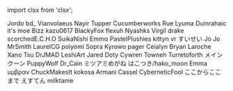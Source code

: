 ﻿import clsx from 'clsx';


<!-- Reminder that not only HTML chars have to be escaped, MDX chars also need to be (such as a space followed by an underscore). -->
<Patronelt k="10" ias="1" sp="1" >Jordo</Patronelt> <Patronelt k="5" ias="1" sp="1" >bd&#0095;</Patronelt> <Patronelt k="3" ias="1" sp="1" >Vianvolaeus</Patronelt> <Patronelt k="3" ias="1" sp="1" >Nayir</Patronelt> <Patronelt k="3" ias="1" sp="1" >Tupper</Patronelt> 
<Patronelt k="3" ias="1" sp="1" >Cucumberworks</Patronelt> <Patronelt k="2" ias="1" sp="1" >Rue</Patronelt> <Patronelt k="2" ias="1" sp="1" >Lyuma</Patronelt> <Patronelt k="2" ias="1" sp="1" >Duinrahaic</Patronelt> <Patronelt k="2" ias="1" sp="1" >it&#0039;s moe</Patronelt> 
<Patronelt k="2" ias="1" sp="1" >Bizz</Patronelt> <Patronelt k="2" ias="1" sp="1" >kazu0617</Patronelt> <Patronelt k="2" ias="1" sp="1" >BlackyFox</Patronelt> <Patronelt k="2" ias="1" sp="1" >flexuh</Patronelt> <Patronelt k="2" ias="1" sp="1" >Nyashks</Patronelt> 
<Patronelt k="2" ias="1" sp="1" >Virgil drake</Patronelt> <Patronelt k="2" ias="1" sp="1" >scorchedE&#0046;C&#0046;H&#0046;O</Patronelt> <Patronelt k="2" ias="1" sp="1" >SuikaNishi</Patronelt> <Patronelt k="2" ias="1" sp="1" >Emmα</Patronelt> <Patronelt k="2" ias="1" sp="1" >PastelPlushies</Patronelt> 
<Patronelt k="2" ias="1" sp="1" >kittyn vr</Patronelt> <Patronelt k="2" ias="1" sp="1" >すいせい</Patronelt> <Patronelt k="2" ias="1" sp="1" >Jo Jo</Patronelt> <Patronelt k="2" ias="1" sp="1" >MrSmith</Patronelt> <Patronelt k="2" ias="1" sp="1" >LaurelCG</Patronelt> 
<Patronelt k="2" ias="1" sp="0" >poiyomi</Patronelt> <Patronelt k="2" ias="1" sp="0" >Sopra</Patronelt> <Patronelt k="2" ias="1" sp="0" >Kyrowo</Patronelt> <Patronelt k="2" ias="1" sp="0" >pager</Patronelt> <Patronelt k="2" ias="1" sp="0" >Ceialyn</Patronelt> 
<Patronelt k="2" ias="1" sp="0" >Bryan Laroche</Patronelt> <Patronelt k="2" ias="1" sp="0" >Xano</Patronelt> <Patronelt k="2" ias="1" sp="0" >Tsu</Patronelt> <Patronelt k="2" ias="1" sp="0" >DrJMAD</Patronelt> <Patronelt k="2" ias="1" sp="0" >LeshiArt</Patronelt> 
<Patronelt k="2" ias="1" sp="0" >Jared Doty</Patronelt> <Patronelt k="2" ias="1" sp="0" >Cywren</Patronelt> <Patronelt k="0" ias="1" sp="1" >Towneh</Patronelt> <Patronelt k="0" ias="1" sp="1" >Turretoforth</Patronelt> <Patronelt k="0" ias="0" sp="1" >メインクーン</Patronelt> 
<Patronelt k="0" ias="0" sp="1" >PuppyWolf</Patronelt> <Patronelt k="0" ias="1" sp="1" >Dr&#0095;Cain</Patronelt> <Patronelt k="0" ias="0" sp="1" >ミツアミめがね</Patronelt> <Patronelt k="0" ias="1" sp="1" >はこつき&#0047;hako&#0095;moon</Patronelt> <Patronelt k="0" ias="1" sp="1" >Emma</Patronelt> 
<Patronelt k="0" ias="1" sp="1" >υμβραν</Patronelt> <Patronelt k="0" ias="1" sp="1" >ChuckMakesIt</Patronelt> <Patronelt k="0" ias="0" sp="1" >kokosa</Patronelt> <Patronelt k="0" ias="1" sp="1" >Armani Cassel</Patronelt> <Patronelt k="0" ias="1" sp="1" >CyberneticFool</Patronelt> 
<Patronelt k="0" ias="1" sp="1" >ここからここまで</Patronelt> <Patronelt k="0" ias="1" sp="1" >えすてん</Patronelt> <Patronelt k="0" ias="0" sp="1" >milktame</Patronelt> 